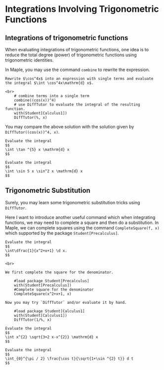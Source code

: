 # Integrations Involving Trigonometric Functions

## Integrations of trigonometric functions

When evaluating integrations of trigonometric functions, one idea is to reduce the total degree (power) of trigonometric functions using trigonometric identities.

In Maple, you may use the command `combine` to rewrite the expression.

```example

Rewrite $\cos^4x$ into an expression with single terms and evaluate the integral $\int \cos^4x\mathrm{d} x$.

```

```solution
<br>
    # combine terms into a single term
    combine((cos(x))^4)
    # use DiffTutor to evaluate the integral of the resulting function.
    with(Student[Calculus1])
    DiffTutor(%, x)

```

You may compare the above solution with the solution given by `DiffTutor((cos(x))^4, x)`.

```exercise

Evaluate the integral
$$
\int \tan ^{5} x \mathrm{d} x
$$

```

```exercise

Evaluate the integral
$$
\int \sin 5 x \sin^2 x \mathrm{d} x
$$

```

## Trigonometric Substitution

Surely, you may learn some trigonometric substitution tricks using `DiffTutor`.

Here I want to introduce another useful command which when integrating functions, we may need to complete a square and then do a substitution. In Maple, we can complete squares using the command `CompleteSquare(f, x)` which supported by the package `Student[Precalculus]`.

```example

Evaluate the integral
$$
\int\dfrac{1}{x^2+x+1} \d x.
$$

```

```solution
<br>

We first complete the square for the denominator.

    #load package Student[Precalculus]
    with(Student[Precalculus])
    #Complete square for the denominator
    CompleteSquare(x^2+x+1, x)

Now you may try `DiffTutor` and/or evaluate it by hand.

    #load package Student[Calculus1]
    with(Student[Calculus1])
    DiffTutor(1/%, x)

```

```exercise

Evaluate the integral
$$
\int x^{2} \sqrt{3+2 x-x^{2}} \mathrm{d} x
$$

```

```exercise

Evaluate the integral
$$
\int_{0}^{\pi / 2} \frac{\cos t}{\sqrt{1+\sin ^{2} t}} d t
$$

```
